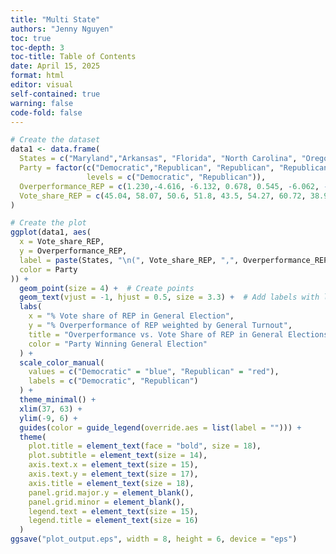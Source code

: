 ```yaml
---
title: "Multi State"
authors: "Jenny Nguyen"
toc: true
toc-depth: 3
toc-title: Table of Contents
date: April 15, 2025
format: html
editor: visual
self-contained: true
warning: false
code-fold: false
---
```


```r
# Create the dataset
data1 <- data.frame(
  States = c("Maryland","Arkansas", "Florida", "North Carolina", "Oregon", "Ohio", "Tennessee", "Rhode Island"),
  Party = factor(c("Democratic","Republican", "Republican", "Republican", "Democratic", "Republican", "Republican", "Democratic"), 
                 levels = c("Democratic", "Republican")),
  Overperformance_REP = c(1.230,-4.616, -6.132, 0.678, 0.545, -6.062, -7.439, 4.082),
  Vote_share_REP = c(45.04, 58.07, 50.6, 51.8, 43.5, 54.27, 60.72, 38.90)
)

# Create the plot
ggplot(data1, aes(
  x = Vote_share_REP,
  y = Overperformance_REP,
  label = paste(States, "\n(", Vote_share_REP, ",", Overperformance_REP, ")"),
  color = Party
)) +
  geom_point(size = 4) +  # Create points
  geom_text(vjust = -1, hjust = 0.5, size = 3.3) +  # Add labels with line break
  labs(
    x = "% Vote share of REP in General Election",
    y = "% Overperformance of REP weighted by General Turnout",
    title = "Overperformance vs. Vote Share of REP in General Elections",
    color = "Party Winning General Election"
  ) +
  scale_color_manual(
    values = c("Democratic" = "blue", "Republican" = "red"),
    labels = c("Democratic", "Republican")
  ) +
  theme_minimal() +
  xlim(37, 63) +
  ylim(-9, 6) +
  guides(color = guide_legend(override.aes = list(label = ""))) +
  theme(
    plot.title = element_text(face = "bold", size = 18),
    plot.subtitle = element_text(size = 14),
    axis.text.x = element_text(size = 15),
    axis.text.y = element_text(size = 17),
    axis.title = element_text(size = 18),
    panel.grid.major.y = element_blank(),
    panel.grid.minor = element_blank(),
    legend.text = element_text(size = 15),
    legend.title = element_text(size = 16)
  )
ggsave("plot_output.eps", width = 8, height = 6, device = "eps")

```
